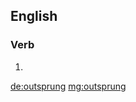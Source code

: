 ==English==

===Verb===
{{head|en|past participle}}

# {{past participle of|outspring|lang=en}}

[[de:outsprung]]
[[mg:outsprung]]